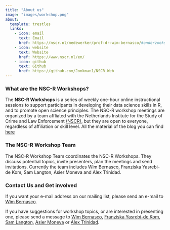 ```yaml
---
title: "About us"
image: "images/workshop.png"
about:
  template: trestles
  links:
    - icon: email
      text: Email
      href: https://nscr.nl/medewerker/prof-dr-wim-bernasco/#onderzoeksgebieden
    - icon: website
      text: Website
      href: https://www.nscr.nl/en/
    - icon: github
      text: Github
      href: https://github.com/Jonkman1/NSCR_Web
---
```


### What are the NSC-R Workshops?

The **NSC-R Workshops** is a series of weekly one-hour online instructional sessions to support participants in developing their data science skills in R, and to promote open science principles. The NSC-R workshop meetings are organized by a team affliated with the Netherlands Institute for the Study of Crime and Law Enforcement [(NSCR)](https://www.nscr.nl/en/), but they are open to everyone, regardless of affiliation or skill level. All the material of the blog you can find [here](https://github.com/Jonkman1/NSCR_Web) 

### The NSC-R Workshop Team

The NSC-R Workshop Team coordinates the NSC-R Workshops. They discuss potential topics, invite presenters, plan the meetings and send invitations. Currently the team includes Wim Bernasco, Franziska Yasrebi-de Kom, Sam Langton, Asier Moneva and Alex Trinidad.

### Contact Us and Get involved

If you want your e-mail address on our mailing list, please send an e-mail to [Wim Bernasco](wbernasco@nscr.nl).

If you have suggestions for workshop topics, or are interested in presenting one, please send a message to [Wim Bernasco](wbernasco@nscr.nl), [Franziska Yasrebi-de Kom](FYasrebi@nscr.nl), [Sam Langton](slangton@nscr.nl), [Asier Moneva](amoneva@nscr.nl) or [Alex Trinidad](atrinidad@nscr.nl).


